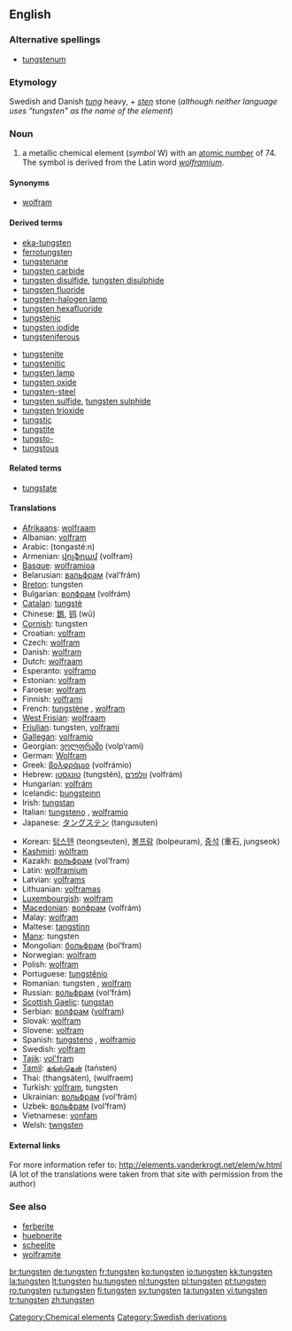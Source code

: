 {{elements|W|tantalum|Ta|rhenium|Re}}
==English==

===Alternative spellings===
* [[tungstenum]]

===Etymology===
Swedish and Danish ''[[tung]]'' heavy, + ''[[sten]]'' stone (''although neither language uses "tungsten" as the name of the element'')

===Noun===
{{en-noun|-}}
{{wikipedia}}

# a metallic chemical element (''symbol'' W) with an [[atomic number]] of 74. The symbol is derived from the Latin word ''[[wolframium]]''.

====Synonyms====
* [[wolfram]]

====Derived terms====
{{top2}}
* [[eka-tungsten]]
* [[ferrotungsten]]
* [[tungstenane]]
* [[tungsten carbide]]
* [[tungsten disulfide]], [[tungsten disulphide]]
* [[tungsten fluoride]]
* [[tungsten-halogen lamp]]
* [[tungsten hexafluoride]]
* [[tungstenic]]
* [[tungsten iodide]]
* [[tungsteniferous]]
{{mid2}}
* [[tungstenite]]
* [[tungstenitic]]
* [[tungsten lamp]]
* [[tungsten oxide]]
* [[tungsten-steel]]
* [[tungsten sulfide]], [[tungsten sulphide]]
* [[tungsten trioxide]]
* [[tungstic]]
* [[tungstite]]
* [[tungsto-]]
* [[tungstous]]
{{bottom}}

====Related terms====
* [[tungstate]]

====Translations====
{{top}}
* [[Afrikaans]]: [[wolfraam]]
* Albanian: [[volfram]]
* Arabic: {{Arab|[[تنجستين]]}} (tongasté:n) {{m}}
* Armenian: [[վոլֆրամ]] (volfram)
* [[Basque]]: [[wolframioa]]
* Belarusian: [[вальфрам]] (val’frám) {{m}}
* [[Breton]]: tungsten
* Bulgarian: [[волфрам]] (volfrám) {{m}}
* [[Catalan]]: [[tungstè]]
* Chinese: [[鎢]], [[钨]] (wū)
* [[Cornish]]: tungsten
* Croatian: [[volfram]]
* Czech: [[wolfram#Czech|wolfram]] {{m}}
* Danish: [[wolfram]]
* Dutch: [[wolfraam]] {{n}}
* Esperanto: [[volframo]]
* Estonian: [[volfram]]
* Faroese: [[wolfram]]
* Finnish: [[volframi]]
* French: [[tungstène]] {{m}}, [[wolfram#French|wolfram]] {{m}}
* [[West Frisian]]: [[wolfraam]]
* [[Friulian]]: tungsten, [[volframi]]
* [[Gallegan]]: [[volframio]]
* Georgian: [[ვოლფრამი]] (volp‘rami)
* German: [[Wolfram]] {{n}}
* Greek: [[βολφράμιο]] (volfrámio) {{n}}
* Hebrew: [[טונגסטן]] (tungstén), [[וולפרם]] (volfrám)
* Hungarian: [[volfrám]]
* Icelandic: [[þungsteinn]]
* Irish: [[tungstan]]
* Italian: [[tungsteno]] {{m}}, [[wolframio]] {{m}}
* Japanese: [[タングステン]] (tangusuten)
{{mid}}
* Korean: [[텅스텐]] (teongseuten), [[볼프람]] (bolpeuram), [[중석]] (重石, jungseok)
* [[Kashmiri]]: [[wòlfram]]
* Kazakh: [[вольфрам]] (vol’fram)
* Latin: [[wolframium]]
* Latvian: [[volframs]]
* Lithuanian: [[volframas]]
* [[Luxembourgish]]: [[wolfram]]
* [[Macedonian]]: [[волфрам]] (volfrám) {{m}}
* Malay: [[wolfram]]
* Maltese: [[tangstinn]]
* [[Manx]]: tungsten
* Mongolian: [[больфрам]] (bol’fram)
* Norwegian: [[wolfram]]
* Polish: [[wolfram]]
* Portuguese: [[tungstênio]] {{m}}
* Romanian: tungsten {{n}}, [[wolfram]]
* Russian: [[вольфрам]] (vol’frám) {{m}}
* [[Scottish Gaelic]]: [[tungstan]]
* Serbian: [[волфрам]] ([[volfram]]) {{m}}
* Slovak: [[wolfram]]
* Slovene: [[volfram]]
* Spanish: [[tungsteno]] {{m}}, [[wolframio]] {{m}}
* Swedish: [[volfram]]
* [[Tajik]]: [[vol'fram]]
* [[Tamil]]: [[தங்ஸ்தென்]] (taństen)
* Thai: {{Thai|[[ทังสเตน]]}} (thangsàten), {{Thai|[[วุลแฟรม]]}} (wulfraem)
* Turkish: [[volfram]], tungsten
* Ukrainian: [[вольфрам]] (vol’frám) {{m}}
* Uzbek: [[вольфрам]] (vol’fram)
* Vietnamese: [[vonfam]]
* Welsh: [[twngsten]]
{{bottom}}

====External links====
For more information refer to:
http://elements.vanderkrogt.net/elem/w.html
(A lot of the translations were taken from that site with permission from the author)

===See also===
* [[ferberite]]
* [[huebnerite]]
* [[scheelite]]
* [[wolframite]]

[[Category:Chemical elements]]
[[Category:Swedish derivations]]

[[br:tungsten]]
[[de:tungsten]]
[[fr:tungsten]]
[[ko:tungsten]]
[[io:tungsten]]
[[kk:tungsten]]
[[la:tungsten]]
[[lt:tungsten]]
[[hu:tungsten]]
[[nl:tungsten]]
[[pl:tungsten]]
[[pt:tungsten]]
[[ro:tungsten]]
[[ru:tungsten]]
[[fi:tungsten]]
[[sv:tungsten]]
[[ta:tungsten]]
[[vi:tungsten]]
[[tr:tungsten]]
[[zh:tungsten]]